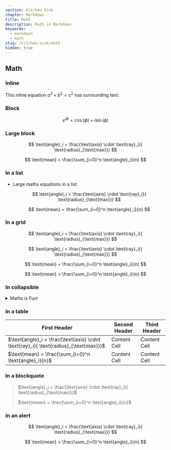 ```yaml
---
section: Kitchen Sink
chapter: Markdown
title: Math
description: Math in Markdown
keywords:
  - markdown
  - math
slug: /kitchen-sink/math
hidden: true
---
```


## Math

### Inline

This inline equation $a^2 + b^2 = c^2$ has surrounding text.

### Block

$$
e^{i\phi} = \cos(\phi) + i \sin(\phi)
$$

### Large block

$$
\text{angle}_i = \frac{\text{axis} \cdot \text{ray}_i}{ \text{radius}_{\text{max}}}
$$

$$
\text{mean} = \frac{\sum_{i=0}^n \text{angle}_i}{n}
$$

### In a list

- Large maths equations in a list

  $$
  \text{angle}_i = \frac{\text{axis} \cdot \text{ray}_i}{ \text{radius}_{\text{max}}}
  $$

  $$
  \text{mean} = \frac{\sum_{i=0}^n \text{angle}_i}{n}
  $$

### In a grid

<Grid columns='2fr 2fr'>

$$
\text{angle}_i = \frac{\text{axis} \cdot \text{ray}_i}{ \text{radius}_{\text{max}}}
$$

$$
\text{angle}_i = \frac{\text{axis} \cdot \text{ray}_i}{ \text{radius}_{\text{max}}}
$$

$$
\text{mean} = \frac{\sum_{i=0}^n \text{angle}_i}{n}
$$

$$
\text{mean} = \frac{\sum_{i=0}^n \text{angle}_i}{n}
$$

</Grid>

### In collapsible

<details> 
<summary> Maths is Fun! </summary>

$$
\text{angle}_i = \frac{\text{axis} \cdot \text{ray}_i}{ \text{radius}_{\text{max}}}
$$

$$
\text{mean} = \frac{\sum_{i=0}^n \text{angle}_i}{n}
$$

</details>

### In a table

| First Header | Second Header | Third Header |
| ------------ | ------------- | ------------ |
| $\text{angle}_i = \frac{\text{axis} \cdot \text{ray}_i}{ \text{radius}_{\text{max}}}$ | Content Cell  | Content Cell |
| $\text{mean} = \frac{\sum_{i=0}^n \text{angle}_i}{n}$ | Content Cell  | Content Cell |

### In a blockquote

> $\text{angle}_i = \frac{\text{axis} \cdot \text{ray}_i}{ \text{radius}_{\text{max}}}$
> 
> $\text{mean} = \frac{\sum_{i=0}^n \text{angle}_i}{n}$

### In an alert

<Alert type='info'>

$$
\text{angle}_i = \frac{\text{axis} \cdot \text{ray}_i}{ \text{radius}_{\text{max}}}
$$

$$
\text{mean} = \frac{\sum_{i=0}^n \text{angle}_i}{n}
$$

</Alert>